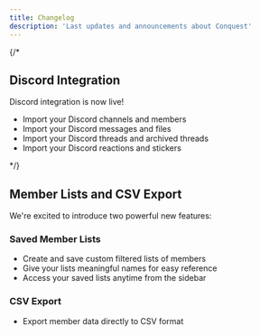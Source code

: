 ```yaml
---
title: Changelog
description: 'Last updates and announcements about Conquest'
---
```


{/* <Update label="27 Jan. 2025">
## Discord Integration
Discord integration is now live!

- Import your Discord channels and members
- Import your Discord messages and files
- Import your Discord threads and archived threads
- Import your Discord reactions and stickers

</Update> */}
<Update label="22 Jan. 2024">
## Member Lists and CSV Export
We're excited to introduce two powerful new features:

### Saved Member Lists
- Create and save custom filtered lists of members
- Give your lists meaningful names for easy reference
- Access your saved lists anytime from the sidebar

### CSV Export
- Export member data directly to CSV format
</Update>

